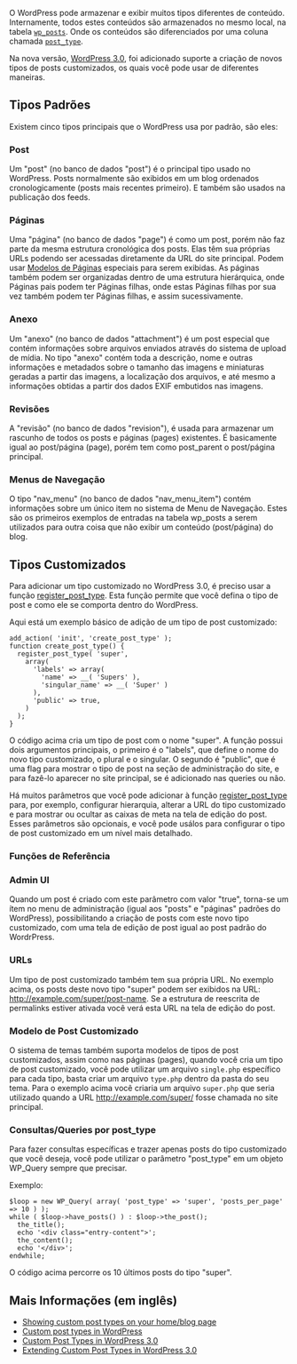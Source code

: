{{Languages|
{{en|Custom Post Types}}
{{pt-br|Tipos de Posts Customizados}}
}}

O WordPress pode armazenar e exibir muitos tipos diferentes de conteúdo. Internamente, todos estes conteúdos são armazenados no mesmo local, na tabela <tt>[[Database_Description#Table:_wp_posts|wp_posts]]</tt>. Onde os conteúdos são diferenciados por uma coluna chamada <tt>[[Glossary#Post_Type|post_type]]</tt>.

Na nova versão, [[Version 3.0|WordPress 3.0]], foi adicionado suporte a criação de novos tipos de posts customizados, os quais você pode usar  de diferentes maneiras.

== Tipos Padrões ==

Existem cinco tipos principais que o WordPress usa por padrão, são eles:

=== Post ===

Um "post" (no banco de dados "post") é o principal tipo usado no WordPress. Posts normalmente são exibidos em um blog ordenados cronologicamente (posts mais recentes primeiro). E também são usados na publicação dos feeds.

=== Páginas ===

Uma "página" (no banco de dados "page") é como um post, porém não faz parte da mesma estrutura cronológica dos posts. Elas têm sua próprias URLs podendo ser acessadas diretamente da URL do site principal. Podem usar [[pt-br:Criando_Páginas#Page_Templates|Modelos de Páginas]] especiais para serem exibidas. As páginas também podem ser organizadas dentro de uma estrutura hierárquica, onde Páginas pais podem ter Páginas filhas, onde estas Páginas filhas por sua vez também podem ter Páginas filhas, e assim sucessivamente.

=== Anexo ===

Um "anexo" (no banco de dados "attachment") é um post especial que contém informações sobre arquivos enviados através do sistema de upload de mídia. No tipo "anexo" contém toda a descrição, nome e outras informações e metadados sobre o tamanho das imagens e miniaturas geradas a partir das imagens, a localização dos arquivos, e até mesmo a informações obtidas a partir dos dados EXIF embutidos nas imagens.

=== Revisões ===

A "revisão" (no banco de dados "revision"), é usada para armazenar um rascunho de todos os posts e páginas (pages) existentes. É basicamente igual ao post/página (page), porém tem como post_parent o post/página principal.

=== Menus de Navegação ===

O tipo "nav_menu" (no banco de dados "nav_menu_item") contém informações sobre um único item no sistema de Menu de Navegação. Estes são os primeiros exemplos de entradas na tabela wp_posts a serem utilizados para outra coisa que não exibir um conteúdo (post/página) do blog.

== Tipos Customizados ==

Para adicionar um tipo customizado no WordPress 3.0, é preciso usar a função [[Function_Reference/register_post_type|register_post_type]]. Esta função permite que você defina o tipo de post e como ele se comporta dentro do WordPress.

Aqui está um exemplo básico de adição de um tipo de post customizado:

 add_action( 'init', 'create_post_type' );
 function create_post_type() {
   register_post_type( 'super',
     array(
       'labels' => array(
         'name' => __( 'Supers' ),
         'singular_name' => __( 'Super' )
       ),
       'public' => true,
     )
   );
 }

O código acima cria um tipo de post com o nome "super". A função possui dois argumentos principais, o primeiro é o "labels", que define o nome do novo tipo customizado, o plural e o singular. O segundo é "public", que é uma flag para mostrar o tipo de post na seção de administração do site, e para fazê-lo aparecer no site principal, se é adicionado nas queries ou não.

Há muitos parâmetros que você pode adicionar à função [[Function_Reference/register_post_type|register_post_type]] para, por exemplo, configurar hierarquia, alterar a URL do tipo customizado e para mostrar ou ocultar as caixas de meta na tela de edição do post. Esses parâmetros são opcionais, e você pode usálos para configurar o tipo de post customizado em um nível mais detalhado.

=== Funções de Referência ===
{{Post Type Tags}}

=== Admin UI ===

Quando um post é criado com este parâmetro com valor "true", torna-se um ítem no menu de administração (igual aos "posts" e "páginas" padrões do WordPress), possibilitando a criação de posts com este novo tipo customizado, com uma tela de edição de post igual ao post padrão do WordrPress.

=== URLs ===

Um tipo de post customizado também tem sua própria URL. No exemplo acima, os posts deste novo tipo "super" podem ser exibidos na URL: http://example.com/super/post-name. Se a estrutura de reescrita de permalinks estiver ativada você verá esta URL na tela de edição do post.

=== Modelo de Post Customizado ===

O sistema de temas também suporta modelos de tipos de post customizados, assim como nas páginas (pages), quando você cria um tipo de post customizado, você pode utilizar um arquivo <tt>single.php</tt> específico para cada tipo, basta criar um arquivo <tt>type.php</tt> dentro da pasta do seu tema. Para o exemplo acima você criaria um arquivo <tt>super.php</tt> que seria utilizado quando a URL http://example.com/super/ fosse chamada no site principal.

=== Consultas/Queries por post_type ===

Para fazer consultas específicas e trazer apenas posts do tipo customizado que você deseja, você pode utilizar o parâmetro "post_type" em um objeto WP_Query sempre que precisar.

Exemplo:
 $loop = new WP_Query( array( 'post_type' => 'super', 'posts_per_page' => 10 ) );
 while ( $loop->have_posts() ) : $loop->the_post();
   the_title();
   echo '&lt;div class="entry-content"&gt;';
   the_content();
   echo '&lt;/div&gt;';
 endwhile;

O código acima percorre os 10 últimos posts do tipo "super".

== Mais Informações (em inglês) ==

* [http://justintadlock.com/archives/2010/02/02/showing-custom-post-types-on-your-home-blog-page Showing custom post types on your home/blog page]
* [http://justintadlock.com/archives/2010/04/29/custom-post-types-in-wordpress Custom post types in WordPress]
* [http://kovshenin.com/archives/custom-post-types-in-wordpress-3-0/ Custom Post Types in WordPress 3.0]
* [http://kovshenin.com/archives/extending-custom-post-types-in-wordpress-3-0/ Extending Custom Post Types in WordPress 3.0]

{{Codex-pt}}
{{DEFAULTSORT:T}}